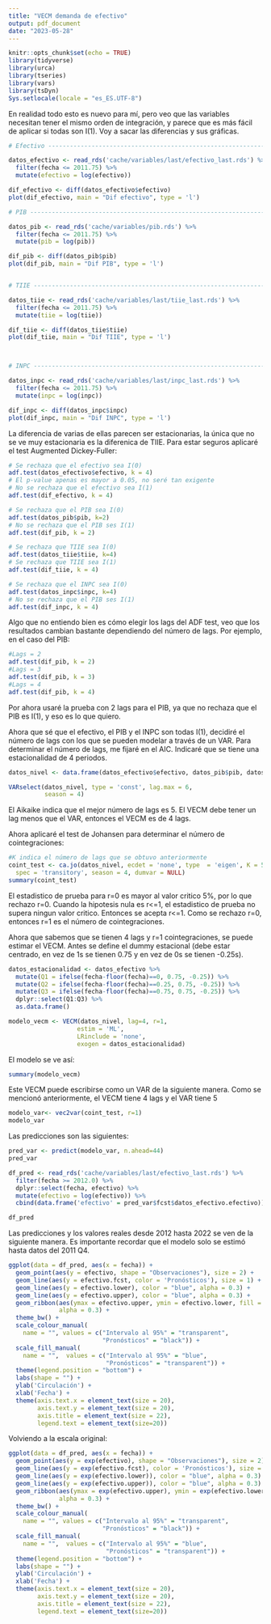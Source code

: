 ```yaml
---
title: "VECM demanda de efectivo"
output: pdf_document
date: "2023-05-28"
---
```


```r
knitr::opts_chunk$set(echo = TRUE)
library(tidyverse)
library(urca)
library(tseries)
library(vars)
library(tsDyn) 
Sys.setlocale(locale = "es_ES.UTF-8")
```

En realidad todo esto es nuevo para mí, pero veo que las variables necesitan tener el mismo orden de integración, y parece que es más fácil de aplicar si todas son I(1). Voy a sacar las diferencias y sus gráficas.


```r
# Efectivo ----------------------------------------------------------------------

datos_efectivo <- read_rds('cache/variables/last/efectivo_last.rds') %>% 
  filter(fecha <= 2011.75) %>% 
  mutate(efectivo = log(efectivo))

dif_efectivo <- diff(datos_efectivo$efectivo)
plot(dif_efectivo, main = "Dif efectivo", type = 'l')

# PIB ----------------------------------------------------------------------

datos_pib <- read_rds('cache/variables/pib.rds') %>% 
  filter(fecha <= 2011.75) %>% 
  mutate(pib = log(pib))

dif_pib <- diff(datos_pib$pib)
plot(dif_pib, main = "Dif PIB", type = 'l')


# TIIE ----------------------------------------------------------------------

datos_tiie <- read_rds('cache/variables/last/tiie_last.rds') %>% 
  filter(fecha <= 2011.75) %>% 
  mutate(tiie = log(tiie))

dif_tiie <- diff(datos_tiie$tiie)
plot(dif_tiie, main = "Dif TIIE", type = 'l')



# INPC ----------------------------------------------------------------------

datos_inpc <- read_rds('cache/variables/last/inpc_last.rds') %>% 
  filter(fecha <= 2011.75) %>% 
  mutate(inpc = log(inpc))

dif_inpc <- diff(datos_inpc$inpc)
plot(dif_inpc, main = "Dif INPC", type = 'l')
```

La diferencia de varias de ellas parecen ser estacionarias, la única que no se ve muy estacionaria es la diferenica de TIIE. Para estar seguros aplicaré el test Augmented Dickey-Fuller:

```r
# Se rechaza que el efectivo sea I(0)
adf.test(datos_efectivo$efectivo, k = 4)
# El p-value apenas es mayor a 0.05, no seré tan exigente
# No se rechaza que el efectivo sea I(1)
adf.test(dif_efectivo, k = 4)

# Se rechaza que el PIB sea I(0)
adf.test(datos_pib$pib, k=2)
# No se rechaza que el PIB ses I(1)
adf.test(dif_pib, k = 2)

# Se rechaza que TIIE sea I(0)
adf.test(datos_tiie$tiie, k=4)
# Se rechaza que TIIE sea I(1)
adf.test(dif_tiie, k = 4)

# Se rechaza que el INPC sea I(0)
adf.test(datos_inpc$inpc, k=4)
# No se rechaza que el PIB ses I(1)
adf.test(dif_inpc, k = 4)
```

Algo que no entiendo bien es cómo elegir los lags del ADF test, veo que los resultados cambian bastante dependiendo del número de lags. Por ejemplo, en el caso del PIB:

```r
#Lags = 2
adf.test(dif_pib, k = 2)
#Lags = 3
adf.test(dif_pib, k = 3)
#Lags = 4
adf.test(dif_pib, k = 4)
```

Por ahora usaré la prueba con 2 lags para el PIB, ya que no rechaza que el PIB es I(1), y eso es lo que quiero. 

Ahora que sé que el efectivo, el PIB y el INPC son todas I(1), decidiré el número de lags con los que se pueden modelar a través de un VAR. Para determinar el número de lags, me fijaré en el AIC. Indicaré que se tiene una estacionalidad de 4 periodos.

```r
datos_nivel <- data.frame(datos_efectivo$efectivo, datos_pib$pib, datos_inpc$inpc)

VARselect(datos_nivel, type = 'const', lag.max = 6,
          season = 4)
```
El Aikaike indica que el mejor número de lags es 5. El VECM debe tener un lag menos que el VAR, entonces el VECM es de 4 lags.

Ahora aplicaré el test de Johansen para determinar el número de cointegraciones:

```r
#K indica el número de lags que se obtuvo anteriormente
coint_test <- ca.jo(datos_nivel, ecdet = 'none', type  = 'eigen', K = 5, 
  spec = 'transitory', season = 4, dumvar = NULL)
summary(coint_test)
```


El estadistico de prueba para r=0 es mayor al valor critico 5%, por lo que rechazo r=0. Cuando la hipotesis nula es r<=1, el estadistico de prueba no supera ningun valor critico. Entonces se acepta r<=1. Como se rechazo r=0, entonces r=1 es el número de cointegraciones.

Ahora que sabemos que se tienen 4 lags y r=1 cointegraciones, se puede estimar el VECM. Antes se define el dummy estacional (debe estar centrado, en vez de 1s se tienen 0.75 y en vez de 0s se tienen -0.25s).

```r
datos_estacionalidad <- datos_efectivo %>% 
  mutate(Q1 = ifelse(fecha-floor(fecha)==0, 0.75, -0.25)) %>% 
  mutate(Q2 = ifelse(fecha-floor(fecha)==0.25, 0.75, -0.25)) %>% 
  mutate(Q3 = ifelse(fecha-floor(fecha)==0.75, 0.75, -0.25)) %>% 
  dplyr::select(Q1:Q3) %>% 
  as.data.frame()

modelo_vecm <- VECM(datos_nivel, lag=4, r=1,
                   estim = 'ML',
                   LRinclude = 'none',
                   exogen = datos_estacionalidad)
```

El modelo se ve así:

```r
summary(modelo_vecm)
```

Este VECM puede escribirse como un VAR de la siguiente manera. Como se mencionó anteriormente, el VECM tiene 4 lags y el VAR tiene 5

```r
modelo_var<- vec2var(coint_test, r=1)
modelo_var
```


Las predicciones son las siguientes:

```r
pred_var <- predict(modelo_var, n.ahead=44)
pred_var
```

```r
df_pred <- read_rds('cache/variables/last/efectivo_last.rds') %>% 
  filter(fecha >= 2012.0) %>% 
  dplyr::select(fecha, efectivo) %>% 
  mutate(efectivo = log(efectivo)) %>% 
  cbind(data.frame('efectivo' = pred_var$fcst$datos_efectivo.efectivo))
```


```r
df_pred
```

Las predicciones y los valores reales desde 2012 hasta 2022 se ven de la siguiente manera. Es importante recordar que el modelo solo se estimó hasta datos del 2011 Q4.

```r
ggplot(data = df_pred, aes(x = fecha)) +
  geom_point(aes(y = efectivo, shape = "Observaciones"), size = 2) +
  geom_line(aes(y = efectivo.fcst, color = 'Pronósticos'), size = 1) +
  geom_line(aes(y = efectivo.lower), color = "blue", alpha = 0.3) +
  geom_line(aes(y = efectivo.upper), color = "blue", alpha = 0.3) + 
  geom_ribbon(aes(ymax = efectivo.upper, ymin = efectivo.lower, fill = 'Intervalo al 95%'), 
              alpha = 0.3) +
  theme_bw() +
  scale_colour_manual(
    name = "", values = c("Intervalo al 95%" = "transparent",
                          "Pronósticos" = "black")) +
  scale_fill_manual(
    name = "",  values = c("Intervalo al 95%" = "blue",
                           "Pronósticos" = "transparent")) +
  theme(legend.position = "bottom") +
  labs(shape = "") +
  ylab('Circulación') +
  xlab('Fecha') +
  theme(axis.text.x = element_text(size = 20),
        axis.text.y = element_text(size = 20),
        axis.title = element_text(size = 22),
        legend.text = element_text(size=20)) 
```

Volviendo a la escala original:

```r
ggplot(data = df_pred, aes(x = fecha)) +
  geom_point(aes(y = exp(efectivo), shape = "Observaciones"), size = 2) +
  geom_line(aes(y = exp(efectivo.fcst), color = 'Pronósticos'), size = 1) +
  geom_line(aes(y = exp(efectivo.lower)), color = "blue", alpha = 0.3) +
  geom_line(aes(y = exp(efectivo.upper)), color = "blue", alpha = 0.3) + 
  geom_ribbon(aes(ymax = exp(efectivo.upper), ymin = exp(efectivo.lower), fill = 'Intervalo al 95%'), 
              alpha = 0.3) +
  theme_bw() +
  scale_colour_manual(
    name = "", values = c("Intervalo al 95%" = "transparent",
                          "Pronósticos" = "black")) +
  scale_fill_manual(
    name = "",  values = c("Intervalo al 95%" = "blue",
                           "Pronósticos" = "transparent")) +
  theme(legend.position = "bottom") +
  labs(shape = "") +
  ylab('Circulación') +
  xlab('Fecha') +
  theme(axis.text.x = element_text(size = 20),
        axis.text.y = element_text(size = 20),
        axis.title = element_text(size = 22),
        legend.text = element_text(size=20)) 
```

